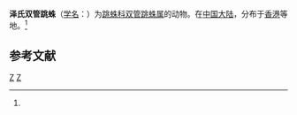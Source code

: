 {{Speciesbox
| taxon = Cyrba szechenyii
| binomial_authority = (Lendl, 1897)<ref name='id14692'>{{cite web| url =http://www.bioinfo.cn/db05/BjdwSpecies.php?action=view&id=14692| title =泽氏双管跳蛛| work =《中国动物物种编目数据库》| publisher =中国科学院微生物研究所| author =中国科学院动物研究所| accessdate =2009-04-28| deadurl =yes| archiveurl =https://web.archive.org/web/20160305042810/http://www.bioinfo.cn/db05/BjdwSpecies.php?action=view&id=14692| archivedate =2016-03-05}}</ref>
}}

'''泽氏双管跳蛛'''（[[学名|学名]]：{{lang|la|''Cyrba szechenyii''}}）为[[跳蛛科|跳蛛科]][[双管跳蛛属|双管跳蛛属]]的动物。在[[中国大陆|中国大陆]]，分布于[[香港|香港]]等地。<ref name='id14692'/>

== 参考文献 ==
{{reflist}}

{{蜘蛛小作品}}

{{taxonbar}}
[[Category:_1897年描述的动物|Z]]
[[Category:双管跳蛛属|Z]]